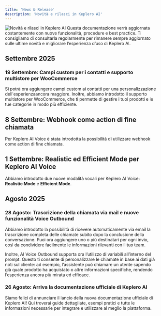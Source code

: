 ```yaml
---
title: 'News & Release'
description: 'Novità e rilasci in Keplero AI'
---
```


<Frame>
<img src="/images/intro/novità.png" alt="Novità e rilasci in Keplero AI" />
</Frame>

<Info>
Questa documentazione verrà aggiornata costantemente con nuove funzionalità, procedure e best practice. Ti consigliamo di consultarla regolarmente per rimanere sempre aggiornato sulle ultime novità e migliorare l’esperienza d’uso di Keplero AI.
</Info>

## Settembre 2025

### 19 Settembre: Campi custom per i contatti e supporto multistore per WooCommerce

Si potrà ora aggiungere campi custom ai contatti per una personalizzazione dell'esperienzaancora maggiore. Inoltre, abbiamo introdotto il supporto multistore per WooCommerce, che ti permette di gestire i tuoi prodotti e le tue categorie in modo più efficiente.

## 8 Settembre: Webhook come action di fine chiamata

Per Keplero AI Voice è stata introdotta la possibilità di utilizzare webhook come action di fine chiamata.

## 1 Settembre: Realistic ed Efficient Mode per Keplero AI Voice

Abbiamo introdotto due nuove modalità vocali per Keplero AI Voice: **Realistic Mode** e **Efficient Mode**.

## Agosto 2025

### 28 Agosto: Trascrizione della chiamata via mail e nuove funzionalità Voice Outbound

Abbiamo introdotto la possibilità di ricevere automaticamente via email la trascrizione completa delle chiamate subito dopo la conclusione della conversazione. Puoi ora aggiungere uno o più destinatari per ogni invio, così da condividere facilmente le informazioni rilevanti con il tuo team.

Inoltre, AI Voice Outbound supporta ora l’utilizzo di variabili all’interno del prompt. Questo ti consente di personalizzare le chiamate in base ai dati già noti sul cliente: ad esempio, l’assistente può chiamare un utente sapendo già quale prodotto ha acquistato o altre informazioni specifiche, rendendo l’esperienza ancora più mirata ed efficace.

### 26 Agosto: Arriva la documentazione ufficiale di Keplero AI 

Siamo felici di annunciare il lancio della nuova documentazione ufficiale di Keplero AI! Qui troverai guide dettagliate, esempi pratici e tutte le informazioni necessarie per integrare e utilizzare al meglio la piattaforma.